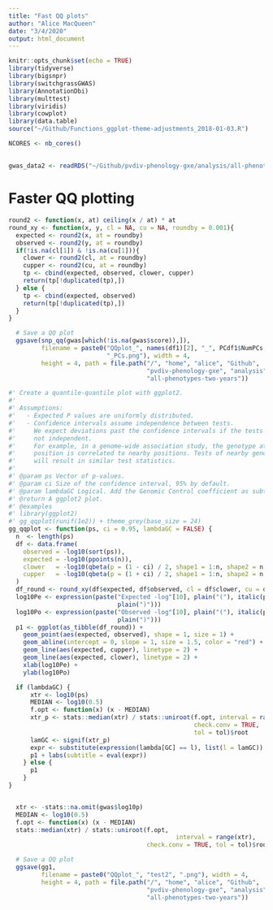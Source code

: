 ```yaml
---
title: "Fast QQ plots"
author: "Alice MacQueen"
date: "3/4/2020"
output: html_document
---
```


```r
knitr::opts_chunk$set(echo = TRUE)
library(tidyverse)
library(bigsnpr)
library(switchgrassGWAS)
library(AnnotationDbi)
library(multtest)
library(viridis)
library(cowplot)
library(data.table)
source("~/Github/Functions_ggplot-theme-adjustments_2018-01-03.R")

NCORES <- nb_cores()
```

## 

```r
gwas_data2 <- readRDS("~/Github/pvdiv-phenology-gxe/analysis/all-phenotypes-two-years/GWAS_datatable_KBSM_GR50_3_PCs_.rds")

```

# Faster QQ plotting

```r
round2 <- function(x, at) ceiling(x / at) * at
round_xy <- function(x, y, cl = NA, cu = NA, roundby = 0.001){
  expected <- round2(x, at = roundby)
  observed <- round2(y, at = roundby)
  if(!is.na(cl[1]) & !is.na(cu[1])){
    clower <- round2(cl, at = roundby)
    cupper <- round2(cu, at = roundby)
    tp <- cbind(expected, observed, clower, cupper)
    return(tp[!duplicated(tp),])
  } else {
    tp <- cbind(expected, observed)
    return(tp[!duplicated(tp),])
  }
}

  # Save a QQ plot
  ggsave(snp_qq(gwas[which(!is.na(gwas$score)),]),
         filename = paste0("QQplot_", names(df1)[2], "_", PCdf1$NumPCs,
                           "_PCs.png"), width = 4,
         height = 4, path = file.path("/", "home", "alice", "Github",
                                      "pvdiv-phenology-gxe", "analysis",
                                      "all-phenotypes-two-years"))
```


```r
#' Create a quantile-quantile plot with ggplot2.
#'
#' Assumptions:
#'   - Expected P values are uniformly distributed.
#'   - Confidence intervals assume independence between tests.
#'     We expect deviations past the confidence intervals if the tests are
#'     not independent.
#'     For example, in a genome-wide association study, the genotype at any
#'     position is correlated to nearby positions. Tests of nearby genotypes
#'     will result in similar test statistics.
#'
#' @param ps Vector of p-values.
#' @param ci Size of the confidence interval, 95% by default.
#' @param lambdaGC Logical. Add the Genomic Control coefficient as subtitle to the plot?
#' @return A ggplot2 plot.
#' @examples
#' library(ggplot2)
#' gg_qqplot(runif(1e2)) + theme_grey(base_size = 24)
gg_qqplot <- function(ps, ci = 0.95, lambdaGC = FALSE) {
  n  <- length(ps)
  df <- data.frame(
    observed = -log10(sort(ps)),
    expected = -log10(ppoints(n)),
    clower   = -log10(qbeta(p = (1 - ci) / 2, shape1 = 1:n, shape2 = n:1)),
    cupper   = -log10(qbeta(p = (1 + ci) / 2, shape1 = 1:n, shape2 = n:1))
  )
  df_round <- round_xy(df$expected, df$observed, cl = df$clower, cu = df$cupper)
  log10Pe <- expression(paste("Expected -log"[10], plain("("), italic(p-value),
                              plain(")")))
  log10Po <- expression(paste("Observed -log"[10], plain("("), italic(p-value),
                              plain(")")))
  p1 <- ggplot(as_tibble(df_round)) +
    geom_point(aes(expected, observed), shape = 1, size = 1) +
    geom_abline(intercept = 0, slope = 1, size = 1.5, color = "red") +
    geom_line(aes(expected, cupper), linetype = 2) +
    geom_line(aes(expected, clower), linetype = 2) +
    xlab(log10Pe) +
    ylab(log10Po)

  if (lambdaGC) {
      xtr <- log10(ps)
      MEDIAN <- log10(0.5)
      f.opt <- function(x) (x - MEDIAN)
      xtr_p <- stats::median(xtr) / stats::uniroot(f.opt, interval = range(xtr),
                                                   check.conv = TRUE, 
                                                   tol = tol)$root
      lamGC <- signif(xtr_p)
      expr <- substitute(expression(lambda[GC] == l), list(l = lamGC))
      p1 + labs(subtitle = eval(expr))
    } else {
      p1
    }
}


  xtr <- -stats::na.omit(gwas$log10p)
  MEDIAN <- log10(0.5)
  f.opt <- function(x) (x - MEDIAN)
  stats::median(xtr) / stats::uniroot(f.opt, 
                                              interval = range(xtr),
                                      check.conv = TRUE, tol = tol)$root

  # Save a QQ plot
  ggsave(gg1,
         filename = paste0("QQplot_", "test2", ".png"), width = 4,
         height = 4, path = file.path("/", "home", "alice", "Github",
                                      "pvdiv-phenology-gxe", "analysis",
                                      "all-phenotypes-two-years"))
```



